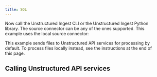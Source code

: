 ```yaml
---
title: SQL
---
```



<NewDocument />


<SharedSQL/>

Now call the Unstructured Ingest CLI or the Unstructured Ingest Python library. The source connector can be any of the ones supported. This example uses the local source connector:

This example sends files to Unstructured API services for processing by default. To process files locally instead, see the instructions at the end of this page.


<CodeGroup>
  <SQLAPISh />
  <SQLAPIPyV2 />
  <SQLAPIPyV1 />
</CodeGroup>


<SharedSQLSampleIndexSchema/>

## Calling Unstructured API services


<SharedPartitionByAPIOSS/>
